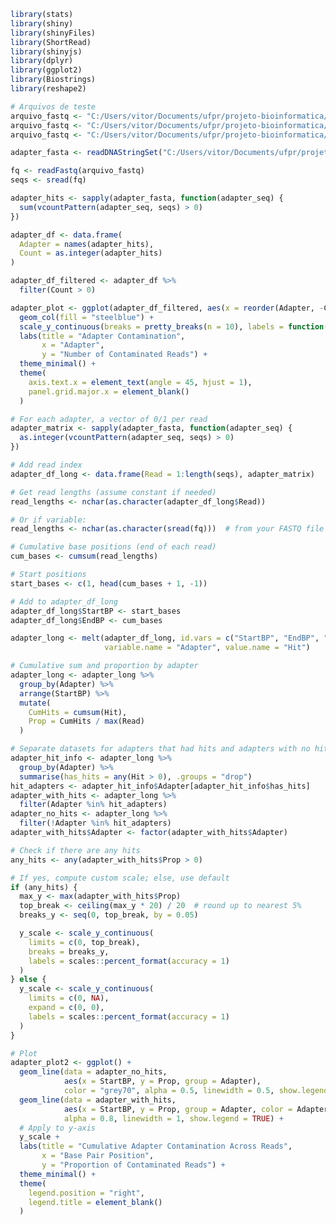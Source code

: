 ```R
library(stats)
library(shiny)
library(shinyFiles)
library(ShortRead)
library(shinyjs)
library(dplyr)
library(ggplot2)
library(Biostrings)
library(reshape2)

# Arquivos de teste
arquivo_fastq <- "C:/Users/vitor/Documents/ufpr/projeto-bioinformatica/fastq_gerados/output2.fastq"
arquivo_fastq <- "C:/Users/vitor/Documents/ufpr/projeto-bioinformatica/mock.fastq"
arquivo_fastq <- "C:/Users/vitor/Documents/ufpr/projeto-bioinformatica/mock2.fastq"

adapter_fasta <- readDNAStringSet("C:/Users/vitor/Documents/ufpr/projeto-bioinformatica/teste_funcoes/adapter_contamination/adapters.fasta")

fq <- readFastq(arquivo_fastq)
seqs <- sread(fq)

adapter_hits <- sapply(adapter_fasta, function(adapter_seq) {
  sum(vcountPattern(adapter_seq, seqs) > 0)
})

adapter_df <- data.frame(
  Adapter = names(adapter_hits),
  Count = as.integer(adapter_hits)
)

adapter_df_filtered <- adapter_df %>%
  filter(Count > 0)

adapter_plot <- ggplot(adapter_df_filtered, aes(x = reorder(Adapter, -Count), y = Count)) +
  geom_col(fill = "steelblue") +
  scale_y_continuous(breaks = pretty_breaks(n = 10), labels = function(x) ifelse(x %% 1 == 0, x, "")) +
  labs(title = "Adapter Contamination",
       x = "Adapter",
       y = "Number of Contaminated Reads") +
  theme_minimal() +
  theme(
    axis.text.x = element_text(angle = 45, hjust = 1),
    panel.grid.major.x = element_blank()
  )

```

```r

# For each adapter, a vector of 0/1 per read
adapter_matrix <- sapply(adapter_fasta, function(adapter_seq) {
  as.integer(vcountPattern(adapter_seq, seqs) > 0)
})

# Add read index
adapter_df_long <- data.frame(Read = 1:length(seqs), adapter_matrix)

# Get read lengths (assume constant if needed)
read_lengths <- nchar(as.character(adapter_df_long$Read))

# Or if variable:
read_lengths <- nchar(as.character(sread(fq)))  # from your FASTQ file

# Cumulative base positions (end of each read)
cum_bases <- cumsum(read_lengths)

# Start positions
start_bases <- c(1, head(cum_bases + 1, -1))

# Add to adapter_df_long
adapter_df_long$StartBP <- start_bases
adapter_df_long$EndBP <- cum_bases

adapter_long <- melt(adapter_df_long, id.vars = c("StartBP", "EndBP", "Read"),
                     variable.name = "Adapter", value.name = "Hit")

# Cumulative sum and proportion by adapter
adapter_long <- adapter_long %>%
  group_by(Adapter) %>%
  arrange(StartBP) %>%
  mutate(
    CumHits = cumsum(Hit),
    Prop = CumHits / max(Read)
  )

# Separate datasets for adapters that had hits and adapters with no hits
adapter_hit_info <- adapter_long %>%
  group_by(Adapter) %>%
  summarise(has_hits = any(Hit > 0), .groups = "drop")
hit_adapters <- adapter_hit_info$Adapter[adapter_hit_info$has_hits]
adapter_with_hits <- adapter_long %>%
  filter(Adapter %in% hit_adapters)
adapter_no_hits <- adapter_long %>%
  filter(!Adapter %in% hit_adapters)
adapter_with_hits$Adapter <- factor(adapter_with_hits$Adapter)

# Check if there are any hits
any_hits <- any(adapter_with_hits$Prop > 0)

# If yes, compute custom scale; else, use default
if (any_hits) {
  max_y <- max(adapter_with_hits$Prop)
  top_break <- ceiling(max_y * 20) / 20  # round up to nearest 5%
  breaks_y <- seq(0, top_break, by = 0.05)

  y_scale <- scale_y_continuous(
    limits = c(0, top_break),
    breaks = breaks_y,
    labels = scales::percent_format(accuracy = 1)
  )
} else {
  y_scale <- scale_y_continuous(
    limits = c(0, NA),
    expand = c(0, 0),  
    labels = scales::percent_format(accuracy = 1)
  )
}

# Plot
adapter_plot2 <- ggplot() +
  geom_line(data = adapter_no_hits,
            aes(x = StartBP, y = Prop, group = Adapter),
            color = "grey70", alpha = 0.5, linewidth = 0.5, show.legend = FALSE) +
  geom_line(data = adapter_with_hits,
            aes(x = StartBP, y = Prop, group = Adapter, color = Adapter),
            alpha = 0.8, linewidth = 1, show.legend = TRUE) +
  # Apply to y-axis
  y_scale +
  labs(title = "Cumulative Adapter Contamination Across Reads",
       x = "Base Pair Position",
       y = "Proportion of Contaminated Reads") +
  theme_minimal() +
  theme(
    legend.position = "right",
    legend.title = element_blank()
  )


```